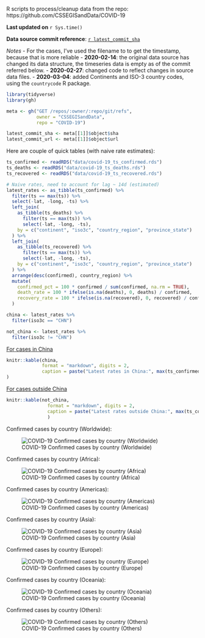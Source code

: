 R scripts to process/cleanup data from the repo: https://github.com/CSSEGISandData/COVID-19

**Last updated on** `r Sys.time()`

**Data source commit reference**: [`r latest_commit_sha`](`r latest_commit_url`) 

*Notes*
- For the cases, I've used the filename to to get the timestamp, because that is more reliable
- **2020-02-14**: the original data source has changed its data structure, the timeseries data is empty as of the commit referred below.
- **2020-02-27**: changed code to reflect changes in source data files.
- **2020-03-04**: added Continents and ISO-3 country codes, using the `countrycode` R package.


```r
library(tidyverse)
library(gh)

meta <- gh("GET /repos/:owner/:repo/git/refs",
           owner = "CSSEGISandData",
           repo = "COVID-19")

latest_commit_sha <- meta[[1]]$object$sha
latest_commit_url <- meta[[1]]$object$url
```

Here are couple of quick tables (with naive rate estimates):

```r
ts_confirmed <- readRDS("data/covid-19_ts_confirmed.rds")
ts_deaths <- readRDS("data/covid-19_ts_deaths.rds")
ts_recovered <- readRDS("data/covid-19_ts_recovered.rds")

# Naive rates, need to account for lag ~ 14d (estimated)
latest_rates <- as_tibble(ts_confirmed) %>%
  filter(ts == max(ts)) %>%
  select(-lat, -long, -ts) %>%
  left_join(
    as_tibble(ts_deaths) %>%
      filter(ts == max(ts)) %>%
      select(-lat, -long, -ts),
    by = c("continent", "iso3c", "country_region", "province_state")
  ) %>%
  left_join(
    as_tibble(ts_recovered) %>%
      filter(ts == max(ts)) %>%
      select(-lat, -long, -ts),
    by = c("continent", "iso3c", "country_region", "province_state")
  ) %>%
  arrange(desc(confirmed), country_region) %>%
  mutate(
    confirmed_pct = 100 * confirmed / sum(confirmed, na.rm = TRUE),
    death_rate = 100 * ifelse(is.na(deaths), 0, deaths) / confirmed,
    recovery_rate = 100 * ifelse(is.na(recovered), 0, recovered) / confirmed
  )

china <- latest_rates %>%
  filter(iso3c == "CHN")

not_china <- latest_rates %>%
  filter(iso3c != "CHN")
```

[For cases in China](https://github.com/jmcastagnetto/covid-19-data-cleanup/blob/master/latest_china_rates.md)

```r
knitr::kable(china,
             format = "markdown", digits = 2,
             caption = paste("Latest rates in China:", max(ts_confirmed$ts))
)
```

[For cases outside China](https://github.com/jmcastagnetto/covid-19-data-cleanup/blob/master/latest_not_china_rates.md) 

```r
knitr::kable(not_china,
               format = "markdown", digits = 2,
               caption = paste("Latest rates outside China:", max(ts_confirmed$ts))
               )
```

Confirmed cases by country (Worldwide):

![COVID-19 Confirmed cases by country (Worldwide)](covid19-confirmed-cases-by-country.png)

Confirmed cases by country (Africa):

![COVID-19 Confirmed cases by country (Africa)](africa-covid19-confirmed-cases-by-country.png)

Confirmed cases by country (Americas):

![COVID-19 Confirmed cases by country (Americas)](americas-covid19-confirmed-cases-by-country.png)

Confirmed cases by country (Asia):

![COVID-19 Confirmed cases by country (Asia)](asia-covid19-confirmed-cases-by-country.png)

Confirmed cases by country (Europe):

![COVID-19 Confirmed cases by country (Europe)](europe-covid19-confirmed-cases-by-country.png)

Confirmed cases by country (Oceania):

![COVID-19 Confirmed cases by country (Oceania)](oceania-covid19-confirmed-cases-by-country.png)

Confirmed cases by country (Others):

![COVID-19 Confirmed cases by country (Others)](others-covid19-confirmed-cases-by-country.png)

